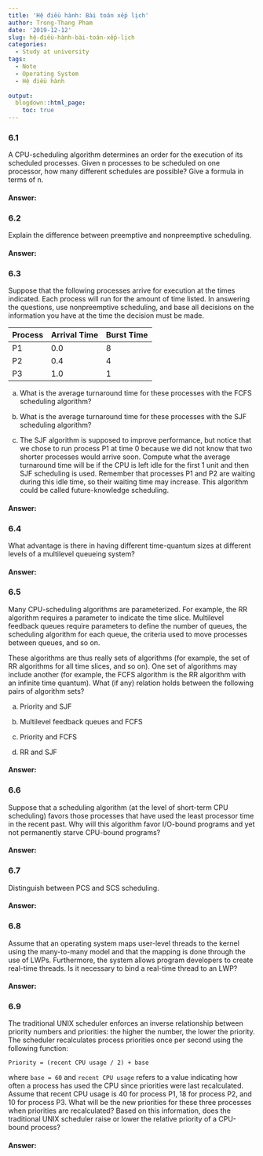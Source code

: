 ```yaml
---
title: 'Hệ điều hành: Bài toán xếp lịch'
author: Trong-Thang Pham
date: '2019-12-12'
slug: hệ-điều-hành-bài-toán-xếp-lịch
categories:
  - Study at university
tags:
  - Note
  - Operating System
  - Hệ điều hành 
  
output:
  blogdown::html_page:
    toc: true
---
```

### 6.1 
A CPU-scheduling algorithm determines an order for the execution
of its scheduled processes. Given n processes to be scheduled on one
processor, how many different schedules are possible? Give a formula
in terms of n.

#### Answer:

### 6.2 
Explain the difference between preemptive and nonpreemptive scheduling.

#### Answer:

### 6.3 
Suppose that the following processes arrive for execution at the times
indicated. Each process will run for the amount of time listed. In
answering the questions, use nonpreemptive scheduling, and base all
decisions on the information you have at the time the decision must be
made.

Process | Arrival Time | Burst Time
---|---|---
P1 |0.0 | 8
P2 | 0.4 | 4
P3 | 1.0 | 1

a. What is the average turnaround time for these processes with the
FCFS scheduling algorithm?

b. What is the average turnaround time for these processes with the
SJF scheduling algorithm?

c. The SJF algorithm is supposed to improve performance, but notice
that we chose to run process P1 at time 0 because we did not know
that two shorter processes would arrive soon. Compute what the
average turnaround time will be if the CPU is left idle for the first
1 unit and then SJF scheduling is used. Remember that processes
P1 and P2 are waiting during this idle time, so their waiting time
may increase. This algorithm could be called future-knowledge
scheduling.

#### Answer:


### 6.4 
What advantage is there in having different time-quantum sizes at
different levels of a multilevel queueing system?

#### Answer:


### 6.5 
Many CPU-scheduling algorithms are parameterized. For example, the
RR algorithm requires a parameter to indicate the time slice. Multilevel
feedback queues require parameters to define the number of queues, the
scheduling algorithm for each queue, the criteria used to move processes
between queues, and so on.

These algorithms are thus really sets of algorithms (for example, the
set of RR algorithms for all time slices, and so on). One set of algorithms
may include another (for example, the FCFS algorithm is the RR algorithm
with an infinite time quantum). What (if any) relation holds between the
following pairs of algorithm sets?

a. Priority and SJF

b. Multilevel feedback queues and FCFS

c. Priority and FCFS

d. RR and SJF

#### Answer:

### 6.6 
Suppose that a scheduling algorithm (at the level of short-term CPU
scheduling) favors those processes that have used the least processor
time in the recent past. Why will this algorithm favor I/O-bound
programs and yet not permanently starve CPU-bound programs?

#### Answer:


### 6.7 
Distinguish between PCS and SCS scheduling.

#### Answer:


### 6.8 
Assume that an operating system maps user-level threads to the kernel
using the many-to-many model and that the mapping is done through
the use of LWPs. Furthermore, the system allows program developers to
create real-time threads. Is it necessary to bind a real-time thread to an
LWP?

#### Answer:


### 6.9 
The traditional UNIX scheduler enforces an inverse relationship between
priority numbers and priorities: the higher the number, the lower the
priority. The scheduler recalculates process priorities once per second
using the following function:

`Priority = (recent CPU usage / 2) + base`

where `base = 60` and `recent CPU usage` refers to a value indicating how
often a process has used the CPU since priorities were last recalculated.
Assume that recent CPU usage is 40 for process P1, 18 for process P2,
and 10 for process P3. What will be the new priorities for these three
processes when priorities are recalculated? Based on this information,
does the traditional UNIX scheduler raise or lower the relative priority
of a CPU-bound process?

#### Answer:
